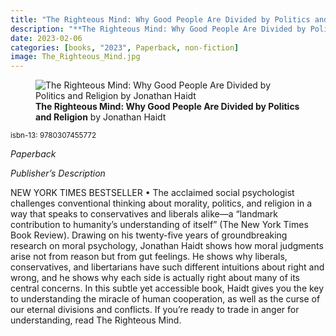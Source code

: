 ```yaml
---
title: "The Righteous Mind: Why Good People Are Divided by Politics and Religion"
description: "**The Righteous Mind: Why Good People Are Divided by Politics and Religion** by Jonathan Haidt"
date: 2023-02-06
categories: [books, "2023", Paperback, non-fiction]
image: The_Righteous_Mind.jpg
---
```

![**The Righteous Mind: Why Good People Are Divided by Politics and Religion** by Jonathan Haidt](The_Righteous_Mind.jpg){fig-align="left"}

<sup>isbn-13: 9780307455772</sup>

*Paperback*

*Publisher's Description*

NEW YORK TIMES BESTSELLER • The acclaimed social psychologist challenges
conventional thinking about morality, politics, and religion in a way that
speaks to conservatives and liberals alike—a “landmark contribution to
humanity’s understanding of itself” (The New York Times Book Review).
Drawing on his twenty-five years of groundbreaking research on moral
psychology, Jonathan Haidt shows how moral judgments arise not from reason
but from gut feelings. He shows why liberals, conservatives, and
libertarians have such different intuitions about right and wrong, and he
shows why each side is actually right about many of its central concerns.
In this subtle yet accessible book, Haidt gives you the key to
understanding the miracle of human cooperation, as well as the curse of our
eternal divisions and conflicts. If you’re ready to trade in anger for
understanding, read The Righteous Mind.